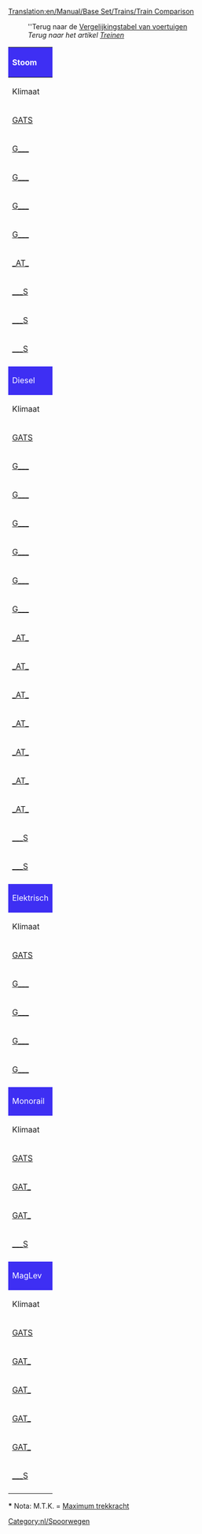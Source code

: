 [[Translation:en/Manual/Base Set/Trains/Train Comparison]]


:''Terug naar de [[nl/Manual/Base Set/Voertuigenvergelijkingstabel|Vergelijkingstabel van voertuigen]]
:''Terug naar het artikel [[nl/Manual/Treinen|Treinen]]''

{|bgcolor="white" border=1 style="width=100%"
!colspan="11" style="background: #3e2ff3; color: white;" align="left" |Stoom
|- style="background: #ffdead"
!Klimaat
!Modelnaam
!Kosten
!Snelheid
!Gewicht
!Kracht
!M.T.K.*
!Onderhoudskosten/jaar
!Ontworpen
!Levensduur
!Capaciteit
|- style="font-size: 90%; background: #ffdead; text-align: center"
|[[nl/Manual/Base Set/TSRY|GATS]]
|Originele TTD name
|£ ($)
|km/h (mph)
|t
|pk (kW)
|kN
|£ / yr ($ / yr)
|jaar
|jaren
|
|- align="center"
|[[nl/Manual/Base Set/TSRY|G___]]
|style="background: #ccffcc" align="left"|[[File:en/Kirbypaultank.png|Kirby Paul Tank Engine]] [[nl/Manual/Base Set/Trains/Kirby Paul Tank|Collet Pannier Tank (Kirby Paul Tank)]]
|style="background: #ccccff" |8,203 (16,406)
|style="background: #ffffcc" |64 (40)
|style="background: #ff9999" |47
|style="background: #ffffcc" |300 (224)
|style="background: #ffffcc" |139
|style="background: #ccccff" |820 (1,640)
|style="background: #ccffcc" |1925
|style="background: #ccffcc" |15
|style="background: #ff9999" |n.v.t
|- align="center"
|[[nl/Manual/Base Set/TSRY|G___]]
|style="background: #ccffcc" align="left"|[[File:en/Chaneyjubilee.png|Chaney "Jubilee" Engine]] [[nl/Manual/Base Set/Trains/Chaney "Jubilee"|Stanier 'Jubilee (Chaney "Jubilee")]]
|style="background: #ccccff" |15,234 (30,468)
|style="background: #ffffcc" |112 (70)
|style="background: #ff9999" |131
|style="background: #ffffcc" |1,000 (746)
|style="background: #ffffcc" |388
|style="background: #ccccff" |1,968 (3,936)
|style="background: #ccffcc" |1934
|style="background: #ccffcc" |21
|style="background: #ff9999" |n.v.t
|- align="center"
|[[nl/Manual/Base Set/TSRY|G___]]
|style="background: #ccffcc" align="left"|[[File:en/Ginzua4.png|Ginzu "A4" Engine]] [[nl/Manual/Base Set/Trains/Ginzu "A4"|Gresley 'A4' (Ginzu "A4")]]
|style="background: #ccccff" |22,265 (44,530)
|style="background: #ffffcc" |128 (80)
|style="background: #ff9999" |162
|style="background: #ffffcc" |1,200 (895)
|style="background: #ffffcc" |480
|style="background: #ccccff" |2,296 (4,592)
|style="background: #ccffcc" |1935
|style="background: #ccffcc" |20
|style="background: #ff9999" |n.v.t
|- align="center"
|[[nl/Manual/Base Set/TSRY|G___]]
|style="background: #ccffcc" align="left"|[[File:en/Sh8p.png|SH "8P" Engine]] [[nl/Manual/Base Set/Trains/SH "8P"|BR '8P' (SH "8P")]]
|style="background: #ccccff" |25,781 (51,562)
|style="background: #ffffcc" |144 (90)
|style="background: #ff9999" |170
|style="background: #ffffcc" |1,600 (1,193)
|style="background: #ffffcc" |504
|style="background: #ccccff" |2,132 (4,264)
|style="background: #ccffcc" |1954
|style="background: #ccffcc" |23
|style="background: #ff9999" |n.v.t
|- align="center"
|[[nl/Manual/Base Set/TSRY|_AT_]]
|style="background: #ccffcc" align="left"|[[File:en/Wills280.png|Wills 2-8-0 Engine]] [[nl/Manual/Base Set/Trains/Wills 2-8-0|Wills 2-8-0]]
|style="background: #ccccff" |16,406 (32,812)
|style="background: #ffffcc" |88 (55)
|style="background: #ff9999" |145
|style="background: #ffffcc" |1,100 (820)
|style="background: #ffffcc" |430
|style="background: #ccccff" |2,132 (4,264)
|style="background: #ccffcc" |1945
|style="background: #ccffcc" |21
|style="background: #ff9999" |n.v.t
|- align="center"
|[[nl/Manual/Base Set/TSRY|___S]]
|style="background: #ccffcc" align="left"|[[File:en/Ploddyphutchoochoo.png|Ploddyphut Choo-Choo Engine]] [[nl/Manual/Base Set/Trains/Ploddyphut Choo-Choo|Ploddyphut Choo-Choo]]
|style="background: #ccccff" |11,718 (23,514)
|style="background: #ffffcc" |72 (45)
|style="background: #ff9999" |85
|style="background: #ffffcc" |400 (298)
|style="background: #ffffcc" |252
|style="background: #ccccff" |1,476 (2,952)
|style="background: #ccffcc" |1946
|style="background: #ccffcc" |20
|style="background: #ff9999" |n.v.t
|- align="center"
|[[nl/Manual/Base Set/TSRY|___S]]
|style="background: #ccffcc" align="left"|[[File:en/Powernautchoochoo.png|Powernaut Choo-Choo Engine]] [[nl/Manual/Base Set/Trains/Powernaut Choo-Choo|Powernaut Choo-Choo]]
|style="background: #ccccff" |17,578 (35,270)
|style="background: #ffffcc" |96 (60)
|style="background: #ff9999" |130
|style="background: #ffffcc" |900 (671)
|style="background: #ffffcc" |385
|style="background: #ccccff" |2,132 (4,264)
|style="background: #ccffcc" |1952
|style="background: #ccffcc" |20
|style="background: #ff9999" |n.v.t
|- align="center"
|[[nl/Manual/Base Set/TSRY|___S]]
|style="background: #ccffcc" align="left"|[[File:en/Mightymoverchoochoo.png|Might Mover Choo-Choo Engine]] [[nl/Manual/Base Set/Trains/Mightymover Choo-Choo|Mightymover Choo-Choo]]
|style="background: #ccccff" |22,265 (44,676)
|style="background: #ffffcc" |112 (70)
|style="background: #ff9999" |140
|style="background: #ffffcc" |1,000 (746)
|style="background: #ffffcc" |415
|style="background: #ccccff" |2,378 (4,756)
|style="background: #ccffcc" |1967
|style="background: #ccffcc" |20
|style="background: #ff9999" |n.v.t
|-
|
|-
!colspan="11" style="background: #3e2ff3; color: white;" align="left" |Diesel
|- style="background: #ffdead"
!Klimaat
!Modelnaam
!Kosten
!Snelheid
!Gewicht
!Kracht
!M.T.K.*
!Onderhoudskosten/jaar
!Ontworpen
!Levensduur
!Capaciteit
|- style="font-size: 90%; background: #ffdead; text-align: center"
|[[nl/Manual/Base Set/TSRY|GATS]]
|Originele TTD name
|£ ($)
|km/h (mph)
|t
|pk (kW)
|kN
|£ / yr ($ / yr)
|jaar
|jaren
|
|- align="center"
|[[nl/Manual/Base Set/TSRY|G___]]
|style="background: #ccffcc" align="left"|[[File:en/Manleymoreldmu.png|Manley-Morel DMU Engine]] [[nl/Manual/Base Set/Trains/Manley-Morel DMU|Metro Cammell DMU (Manley-Morel DMU)]]
|style="background: #ccccff" |12,890 (25,780)
|style="background: #ffffcc" |112 (70)
|style="background: #ff9999" |32
|style="background: #ffffcc" |600 (447)
|style="background: #ffffcc" |95
|style="background: #ccccff" |1,278 (2,556)
|style="background: #ccffcc" |1957
|style="background: #ccffcc" |12
|style="background: #ff9999" |76 pass
|- align="center"
|[[nl/Manual/Base Set/TSRY|G___]]
|style="background: #ccffcc" align="left"|[[File:en/Dash.png|"Dash" Engine]] [[nl/Manual/Base Set/Trains/Dash|'Sprinter' ("Dash")]]
|style="background: #ccccff" |16,406 (32,812)
|style="background: #ffffcc" |120 (75)
|style="background: #ff9999" |38
|style="background: #ffffcc" |700 (523)
|style="background: #ffffcc" |112
|style="background: #ccccff" |1,066 (2,132)
|style="background: #ccffcc" |1984
|style="background: #ccffcc" |15
|style="background: #ff9999" |80 pass
|- align="center"
|[[nl/Manual/Base Set/TSRY|G___]]
|style="background: #ccffcc" align="left"|[[File:en/Shhendry25.png|SH/Hendry "25" Engine]] [[nl/Manual/Base Set/Trains/SH/Hendry "25"|BR/Sulzer '25' (SH/Hendry "25")]]
|style="background: #ccccff" |17,578 (35,156)
|style="background: #ffffcc" |128 (80)
|style="background: #ff9999" |72
|style="background: #ffffcc" |1,250 (932)
|style="background: #ffffcc" |213
|style="background: #ccccff" |1,447 (2,894)
|style="background: #ccffcc" |1962
|style="background: #ccffcc" |18
|style="background: #ff9999" |n.v.t
|- align="center"
|[[nl/Manual/Base Set/TSRY|G___]]
|style="background: #ccffcc" align="left"|[[File:en/Uu37.png|UU "37" Engine]] [[nl/Manual/Base Set/Trains/UU "37"|EE '37' (UU "37")]]
|style="background: #ccccff" |19,921 (39,842)
|style="background: #ffffcc" |144 (90)
|style="background: #ff9999" |101
|style="background: #ffffcc" |1,750 (1,305)
|style="background: #ffffcc" |299
|style="background: #ccccff" |1,828 (3,656)
|style="background: #ccffcc" |1959
|style="background: #ccffcc" |20
|style="background: #ff9999" |n.v.t
|- align="center"
|[[nl/Manual/Base Set/TSRY|G___]]
|style="background: #ccffcc" align="left"|[[File:en/Floss47.png|Floss "47" Engine]] [[nl/Manual/Base Set/Trains/Floss "47"|Brush '47' (Floss "47")]]
|style="background: #ccccff" |21,093 (42,186)
|style="background: #ffffcc" |160 (100)
|style="background: #ff9999" |112
|style="background: #ffffcc" |2,580 (1,924)
|style="background: #ffffcc" |332
|style="background: #ccccff" |2,132 (4,264)
|style="background: #ccffcc" |1963
|style="background: #ccffcc" |22
|style="background: #ff9999" |n.v.t
|- align="center"
|[[nl/Manual/Base Set/TSRY|G___]]
|style="background: #ccffcc" align="left"|[[File:en/Sh125.png|SH "125" Engine]] [[nl/Manual/Base Set/Trains/SH "125"|BR 'IC125' (SH "125")]]
|style="background: #ccccff" |23,437 (46,874)
|style="background: #ffffcc" |201 (125)
|style="background: #ff9999" |70
|style="background: #ffffcc" |4,500 (3,356)
|style="background: #ffffcc" |207
|style="background: #ccccff" |2,894 (5,788)
|style="background: #ccffcc" |1978
|style="background: #ccffcc" |20
|style="background: #ff9999" |8 mail
|- align="center"
|[[nl/Manual/Base Set/TSRY|_AT_]]
|style="background: #ccffcc" align="left"|[[File:en/Mjs250.png|MJS 250 Engine]] [[nl/Manual/Base Set/Trains/MJS250|MJS250]]
|style="background: #ccccff" |9,375 (18,750)
|style="background: #ffffcc" |80 (50)
|style="background: #ff9999" |65
|style="background: #ffffcc" |600 (447)
|style="background: #ffffcc" |192
|style="background: #ccccff" |990 (1,980)
|style="background: #ccffcc" |1955
|style="background: #ccffcc" |22
|style="background: #ff9999" |n.v.t
|- align="center"
|[[nl/Manual/Base Set/TSRY|_AT_]]
|style="background: #ccffcc" align="left"|[[File:en/Kelling3100.png|Kelling 3100 Engine]] [[nl/Manual/Base Set/Trains/Kelling 3100|Kelling 3100]]
|style="background: #ccccff" |21,093 (42,186)
|style="background: #ffffcc" |104 (65)
|style="background: #ff9999" |110
|style="background: #ffffcc" |1,500 (1,119)
|style="background: #ffffcc" |326
|style="background: #ccccff" |1,599 (3,198)
|style="background: #ccffcc" |1958
|style="background: #ccffcc" |22
|style="background: #ff9999" |n.v.t
|- align="center"
|[[nl/Manual/Base Set/TSRY|_AT_]]
|style="background: #ccffcc" align="left"|[[File:en/Centennial.png|Centennial Engine]] [[nl/Manual/Base Set/Trains/Centennial|Centennial]]
|style="background: #ccccff" |35,156 (70,312)
|style="background: #ffffcc" |112 (70)
|style="background: #ff9999" |207
|style="background: #ffffcc" |6,600 (4,922)
|style="background: #ffffcc" |614
|style="background: #ccccff" |2,361 (4,722)
|style="background: #ccffcc" |1972
|style="background: #ccffcc" |22
|style="background: #ff9999" |n.v.t
|- align="center"
|[[nl/Manual/Base Set/TSRY|_AT_]]
|style="background: #ccffcc" align="left"|[[File:en/Cs4000.png|CS4000 Engine]] [[nl/Manual/Base Set/Trains/CS4000|CS4000]]
|style="background: #ccccff" |26,953 (53,906)
|style="background: #ffffcc" |96 (60)
|style="background: #ff9999" |150
|style="background: #ffffcc" |4,000 (2,983)
|style="background: #ffffcc" |445
|style="background: #ccccff" |2,956 (5,912)
|style="background: #ccffcc" |1962
|style="background: #ccffcc" |20
|style="background: #ff9999" |n.v.t
|- align="center"
|[[nl/Manual/Base Set/TSRY|_AT_]]
|style="background: #ccffcc" align="left"|[[File:en/Cs2400.png|CS2400 Engine]] [[nl/Manual/Base Set/Trains/CS2400|CS2400]]
|style="background: #ccccff" |18,750 (37,500)
|style="background: #ffffcc" |112 (70)
|style="background: #ff9999" |120
|style="background: #ffffcc" |2,400 (1,790)
|style="background: #ffffcc" |356
|style="background: #ccccff" |1,599 (3,198)
|style="background: #ccffcc" |1965
|style="background: #ccffcc" |20
|style="background: #ff9999" |n.v.t
|- align="center"
|[[nl/Manual/Base Set/TSRY|_AT_]]
|style="background: #ccffcc" align="left"|[[File:en/Mjs1000.png|MJS 1000 Engine]] [[nl/Manual/Base Set/Trains/MJS 1000|MJS 1000]]
|style="background: #ccccff" |24,609 (49,218)
|style="background: #ffffcc" |104 (65)
|style="background: #ff9999" |120
|style="background: #ffffcc" |2,200 (1,641)
|style="background: #ffffcc" |356
|style="background: #ccccff" |2,208 (4,416)
|style="background: #ccffcc" |1965
|style="background: #ccffcc" |22
|style="background: #ff9999" |n.v.t
|- align="center"
|[[nl/Manual/Base Set/TSRY|_AT_]]
|style="background: #ccffcc" align="left"|[[File:en/Turnerturbo.png|Turner Turbo]] [[nl/Manual/Base Set/Trains/Turner Turbo|Turner Turbo]]
|style="background: #ccccff" |41,014 (82,028)
|style="background: #ffffcc" |160 (100)
|style="background: #ff9999" |190 
|style="background: #ffffcc" |3,500 (2,610)
|style="background: #ffffcc" |564
|style="background: #ccccff" |3,122 (6,244)
|style="background: #ccffcc" |1977
|style="background: #ccffcc" |22
|style="background: #ff9999" |n.v.t
|- align="center"
|[[nl/Manual/Base Set/TSRY|___S]]
|style="background: #ccffcc" align="left"|[[File:en/Ploddyphutdiesel.png|Ploddyphut Diesel]] [[nl/Manual/Base Set/Trains/Ploddyphut Diesel|Ploddyphut Diesel]]
|style="background: #ccccff" |18,750 (37,622)
|style="background: #ffffcc" |120 (75)
|style="background: #ff9999" |95
|style="background: #ffffcc" |1,400 (1,044)
|style="background: #ffffcc" |282
|style="background: #ccccff" |1,904 (3,808)
|style="background: #ccffcc" |1972
|style="background: #ccffcc" |20
|style="background: #ff9999" |n.v.t
|- align="center"
|[[nl/Manual/Base Set/TSRY|___S]]
|style="background: #ccffcc" align="left"|[[File:en/Powernautdiesel.png|Powernaut Diesel]] [[nl/Manual/Base Set/Trains/Powernaut Diesel|Powernaut Diesel]]
|style="background: #ccccff" |23,437 (47,028)
|style="background: #ffffcc" |152 (95)
|style="background: #ff9999" |120
|style="background: #ffffcc" |2,000 (1,491)
|style="background: #ffffcc" |356
|style="background: #ccccff" |2,056 (4,112)
|style="background: #ccffcc" |1978
|style="background: #ccffcc" |20
|style="background: #ff9999" |n.v.t
|-
|
|-
!colspan="11" style="background: #3e2ff3; color: white;" align="left" |Elektrisch
|- style="background: #ffdead"
!Klimaat
!Modelnaam
!Kosten
!Snelheid
!Gewicht
!Kracht
!M.T.K.*
!Onderhoudskosten/jaar
!Ontworpen
!Levensduur
!Capaciteit
|- style="font-size: 90%; background: #ffdead; text-align: center"
|[[nl/Manual/Base Set/TSRY|GATS]]
|Originele TTD name
|£ ($)
|km/h (mph)
|t
|pk (kW)
|kN
|£ / yr ($ / yr)
|jaar
|jaren
|
|- align="center"
|[[nl/Manual/Base Set/TSRY|G___]]
|style="background: #ccffcc" align="left"|[[File:en/Sh30.png|SH "30" Engine]] [[nl/Manual/Base Set/Trains/SH "30"|BR '86' (SH "30")]]
|style="background: #ccccff" |30,468 (60,936)
|style="background: #ffffcc" |160 (100)
|style="background: #ff9999" |84
|style="background: #ffffcc" |3,600 (2,685)
|style="background: #ffffcc" |249
|style="background: #ccccff" |2,531 (5,062)
|style="background: #ccffcc" |1965
|style="background: #ccffcc" |23
|style="background: #ff9999" |n.v.t
|- align="center"
|[[nl/Manual/Base Set/TSRY|G___]]
|style="background: #ccffcc" align="left"|[[File:en/Sh40.png|SH "40" Engine]] [[nl/Manual/Base Set/Trains/SH "40"|BR '87' (SH "40")]]
|style="background: #ccccff" |35,156 (70,312)
|style="background: #ffffcc" |177 (110)
|style="background: #ff9999" |82
|style="background: #ffffcc" |5,000 (3,728)
|style="background: #ffffcc" |243
|style="background: #ccccff" |2,882 (5,764)
|style="background: #ccffcc" |1973
|style="background: #ccffcc" |25
|style="background: #ff9999" |n.v.t
|- align="center"
|[[nl/Manual/Base Set/TSRY|G___]]
|style="background: #ccffcc" align="left"|[[File:en/Tim.png|"T.I.M." Engine]] [[nl/Manual/Base Set/Trains/T.I.M.|'T.G.V.' ("T.I.M.")]]
|style="background: #ccccff" |46,875 (93,750)
|style="background: #ffffcc" |241 (150)
|style="background: #ff9999" |90
|style="background: #ffffcc" |7,000 (5,220)
|style="background: #ffffcc" |267
|style="background: #ccccff" |3,374 (6,748)
|style="background: #ccffcc" |1984
|style="background: #ccffcc" |25
|style="background: #ff9999" |n.v.t
|- align="center"
|[[nl/Manual/Base Set/TSRY|G___]]
|style="background: #ccffcc" align="left"|[[File:en/Asiastar.png|"Asiastar" Engine]] [[nl/Manual/Base Set/Trains/AsiaStar|'Eurostar' ("AsiaStar")]]
|style="background: #ccccff" |50,390 (100,780)
|style="background: #ffffcc" |265 (165)
|style="background: #ff9999" |94
|style="background: #ffffcc" |8,000 (5,966)
|style="background: #ffffcc" |279
|style="background: #ccccff" |3,514 (7,028)
|style="background: #ccffcc" |1992
|style="background: #ccffcc" |25
|style="background: #ff9999" |n.v.t
|-
|
|-
!colspan="11" style="background: #3e2ff3; color: white;" align="left" |Monorail
|- style="background: #ffdead"
!Klimaat
!Modelnaam
!Kosten
!Snelheid
!Gewicht
!Kracht
!M.T.K.*
!Onderhoudskosten/jaar
!Ontworpen
!Levensduur
!Capaciteit
|- style="font-size: 90%; background: #ffdead; text-align: center"
|[[nl/Manual/Base Set/TSRY|GATS]]
|Originele TTD name
|£ ($)
|km/h (mph)
|t
|pk (kW)
|kN
|£ / yr ($ / yr)
|jaar
|jaren
|
|- align="center"
|[[nl/Manual/Base Set/TSRY|GAT_]]
|style="background: #ccffcc" align="left"|[[File:en/X2001.png|X2001 Monorail Engine]] [[nl/Manual/Base Set/Trains/X2001|'X2001']]
|style="background: #ccccff" |60,937 (121,874)
|style="background: #ffffcc" |305 (190)
|style="background: #ff9999" |95
|style="background: #ffffcc" |9,000 (6,711)
|style="background: #ffffcc" |282
|style="background: #ccccff" |3,234 (6,468)
|style="background: #ccffcc" |1999
|style="background: #ccffcc" |20
|style="background: #ff9999" |n.v.t
|- align="center"
|[[nl/Manual/Base Set/TSRY|GAT_]]
|style="background: #ccffcc" align="left"|[[File:en/Millenniumz1.png|Milennium 'Z1' Monorail Engine]] [[nl/millennium Z1|'Millennium Z1']]
|style="background: #ccccff" |70,312 (140,624)
|style="background: #ffffcc" |336 (210)
|style="background: #ff9999" |170
|style="background: #ffffcc" |10,000 (7,457)
|style="background: #ffffcc" |504
|style="background: #ccccff" |3,374 (6,748)
|style="background: #ccffcc" |2005
|style="background: #ccffcc" |20
|style="background: #ff9999" |25 pass
|- align="center"
|[[nl/Manual/Base Set/TSRY|___S]]
|style="background: #ccffcc" align="left"|[[File:en/Wizzowowz99.png|Wizzowow 'Z99' Monorail Engine]] [[nl/Manual/Base Set/Trains/Wizzowow Z99|Wizzowow 299]]
|style="background: #ccccff" |62,109 (124,626)
|style="background: #ffffcc" |321 (200)
|style="background: #ff9999" |95
|style="background: #ffffcc" |5,000 (3,728)
|style="background: #ffffcc" |282
|style="background: #ccccff" |3,234 (6,468)
|style="background: #ccffcc" |1999
|style="background: #ccffcc" |20
|style="background: #ff9999" |n.v.t
|-
|
|-
!colspan="11" style="background: #3e2ff3; color: white;" align="left" |MagLev
|- style="background: #ffdead"
!Klimaat
!Modelnaam
!Kosten
!Snelheid
!Gewicht
!Kracht
!M.T.K.*
!Onderhoudskosten/jaar
!Ontworpen
!Levensduur
!Capaciteit
|- style="font-size: 90%; background: #ffdead; text-align: center"
|[[nl/Manual/Base Set/TSRY|GATS]]
|Originele TTD name
|£ ($)
|km/h (mph)
|t
|pk (kW)
|kN
|£ / yr ($ / yr)
|jaar
|jaren
|
|- align="center"
|[[nl/Manual/Base Set/TSRY|GAT_]]
|style="background: #ccffcc" align="left"|[[File:en/Lev1leviathan.png|MagLev Engine 1: Leviathan]] [[nl/Manual/Base Set/Trains/Lev1 'Leviathan'|Lev1 'Leviathan']]
|style="background: #ccccff" |82,031 (164,062)
|style="background: #ffffcc" |402 (251)
|style="background: #ff9999" |105
|style="background: #ffffcc" |10,000 (7,457)
|style="background: #ffffcc" |311
|style="background: #ccccff" |3,515 (7,030)
|style="background: #ccffcc" |2020
|style="background: #ccffcc" |20
|style="background: #ff9999" |n.v.t
|- align="center"
|[[nl/Manual/Base Set/TSRY|GAT_]]
|style="background: #ccffcc" align="left"|[[File:en/Lev2cyclops.png|MagLev Engine 2: Cyclops]] [[nl/Manual/Base Set/Trains/Lev2 'Cyclops'|Lev2 'Cyclops']]
|style="background: #ccccff" |86,718 (173,436)
|style="background: #ffffcc" |450 (281)
|style="background: #ff9999" |120
|style="background: #ffffcc" |12,000 (8,948)
|style="background: #ffffcc" |356
|style="background: #ccccff" |3,557 (7,114)
|style="background: #ccffcc" |2028
|style="background: #ccffcc" |20
|style="background: #ff9999" |n.v.t
|- align="center"
|[[nl/Manual/Base Set/TSRY|GAT_]]
|style="background: #ccffcc" align="left"|[[File:en/Lev3pegasus.png|MagLev Engine 3: Pegasus]] [[nl/Manual/Base Set/Trains/Lev3 'Pegasus'|Lev3 'Pegasus']]
|style="background: #ccccff" |96,093 (192,186)
|style="background: #ffffcc" |480 (300)
|style="background: #ff9999" |130
|style="background: #ffffcc" |15,000 (11,185)
|style="background: #ffffcc" |385
|style="background: #ccccff" |3,571 (7,142)
|style="background: #ccffcc" |2035
|style="background: #ccffcc" |20
|style="background: #ff9999" |n.v.t
|- align="center"
|[[nl/Manual/Base Set/TSRY|GAT_]]
|style="background: #ccffcc" align="left"|[[File:en/Lev4chimaerarhead.png|MagLev Engine 4: Chimaera (front)]] [[nl/Manual/Base Set/Trains/Lev4 'Chimaera'|Lev4 'Chimaera']]
|style="white-space: nowrap; background: #ccccff"|111,328 (222,656)
|style="white-space: nowrap; background: #ffffcc" |643 (402)
|style="background: #ff9999" |300
|style="white-space: nowrap; background: #ffffcc" |20,000 (14,914)
|style="background: #ffffcc" |890
|style="white-space: nowrap; background: #ccccff" |3,584 (7,168)
|style="background: #ccffcc" |2038
|style="background: #ccffcc" |20
|style="background: #ff9999" |n.v.t
|- align="center"
|[[nl/Manual/Base Set/TSRY|___S]]
|style="background: #ccffcc" align="left"|[[File:en/Wizzowowrocketeer.png|Toyland Wizzowow Rocketeer]] [[nl/Manual/Base Set/Trains/Wizzowow Rocketeer|Wizzowow Rocketeer]]
|style="background: #ccccff" |82,031 (164,600)
|style="background: #ffffcc" |482 (300)
|style="background: #ff9999" |120
|style="background: #ffffcc" |10,000 (7,457)
|style="background: #ffffcc" |356
|style="background: #ccccff" |3,515 (7,030)
|style="background: #ccffcc" |2021
|style="background: #ccffcc" |20
|style="background: #ff9999" |n.v.t
|-
|}

'''*''' Nota: M.T.K. = [http://en.wikipedia.org/wiki/Tractive_force#Maximum_tractive_effort Maximum trekkracht]

[[Category:nl/Spoorwegen]]